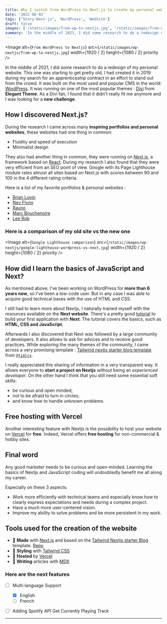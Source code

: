 ```yaml
---
title: Why I switch from WordPress to Next.js to create my personal website?
date: '2022-06-02'
tags: ["Story'Next-js", 'WordPress', 'WebSite']
draft: false
images: ['/static/images/from-wp-to-nextjs.jpg', '/static/images/from-wp-to-nextjs.jpg']
summary: 'In the middle of 2021, I did some research to do a redesign of my personal website. This one was starting to get pretty old...'
---
```


<Image
  alt={`From WordPress to Nextjs`}
  src={`/static/images/wp-nextjs/from-wp-to-nextjs.jpg`}
  width={1920 / 2}
  height={1080 / 2}
  priority
/>

In the middle of 2021, I did some research to do a redesign of my personal website. This one was starting to get pretty old, I had created it in 2019 during my search for an apprenticeship contract in an effort to stand out from the crowd. It was built on the most used and popular CMS in the world: [WordPress](https://wordpress.org/). It was running on one of the most popular themes : [Divi](https://www.elegantthemes.com/) from **Elegant Theme**. As a Divi fan, I found that it didn't really fit me anymore and I was looking for a **new challenge**.

## How I discovered Next.js?

During the research I came across many **inspiring portfolios and personal websites**, these websites had one thing in common:

- Fluidity and speed of execution
- Minimalist design

They also had another thing in common, they were running on [Next.js](https://nextjs.org), a framework based on [React](https://reactjs.org/). During my research I also found that they were very efficient from an SEO point of view. Google with its Page Lighthouse module rates almost all sites based on Next.js with scores between 90 and 100 in the 4 different rating criteria.

Here is a list of my favorite portfolios & personal websites :

- [Brian Lovin](https://brianlovin.com/)
- [Nev Flynn](https://nevflynn.com/)
- [Rauno](https://rauno.me/)
- [Marc Bouchenoire](https://marcbouchenoire.com/)
- [Lee Rob](https://leerob.io/)

### Here is a comparison of my old site vs the new one

<Image
  alt={`Google Lighthouse camparison`}
  src={`/static/images/wp-nextjs/google-lighthouse-wordpress-vs-next.jpg`}
  width={1920 / 2}
  height={1080 / 2}
  priority
/>

## How did I learn the basics of JavaScript and Next?

As mentioned above, I've been working on WordPress for **more than 6 years now**, so I've been a low-code user. But in any case I was able to acquire good technical bases with the use of HTML and CSS.

I still had to learn more about Nextjs, I naturally trained myself with the resources available on the **Next website**. There's a pretty good [tutorial](https://nextjs.org/learn/foundations/about-nextjs) to build your first application with **Next**. The tutorial covers the basics, such as **HTML, CSS and JavaScript**.

Afterwards I also discovered that Next was followed by a large community of developers. It also allows to ask for advices and to receive good practices. While exploring the many themes of the community, I came across a very promising template : [Tailwind nextjs starter blog template](https://github.com/timlrx/tailwind-nextjs-starter-blog) from [`@timlrx`](https://github.com/timlrx).

I really appreciated this sharing of information in a very transparent way. It allows everyone to **start a project on Nextjs** without being an _experienced developer_. On the other hand I think that you still need some essential soft skills:

- be curious and open minded;
- not to be afraid to turn in circles;
- and know how to handle unknown problems.

## Free hosting with Vercel

Another interesting feature with Nextjs is the possibility to host your website on [Vercel](https://vercel.com) for **free**. Indeed, Vercel offers **free hosting** for non-commercial & hobby sites.

## Final word

Any good marketer needs to be curious and open-minded. Learning the basics of Nextjs and JavaScript coding will undoubtedly benefit me all along my career.

Especially on these 3 aspects:

- Work more efficiently with technical teams and especially know how to clearly express expectations and needs during a complex project.
- Have a much more user-centered vision.
- Improve my ability to solve problems and be more persistent in my work.

## Tools used for the creation of the website

- 🤖 **Made** with [Next.js](https://nextjs.org/) and based on the [Tailwind Nextjs starter Blog](https://github.com/timlrx/tailwind-nextjs-starter-blog) template. [Repo](https://github.com/timlrx/tailwind-nextjs-starter-blog)
- 🎨 **Styling** with [Tailwind CSS](https://tailwindcss.com)
- 💾 **Hosted** by [Vercel](https://vercel.com)
- 📝 **Writing** articles with [MDX](https://mdxjs.com/)

### Here are the next features

- [ ] Multi-language Support

  - [x] English
  - [ ] French

- [ ] Adding Spotify API Get Currently Playing Track

---
